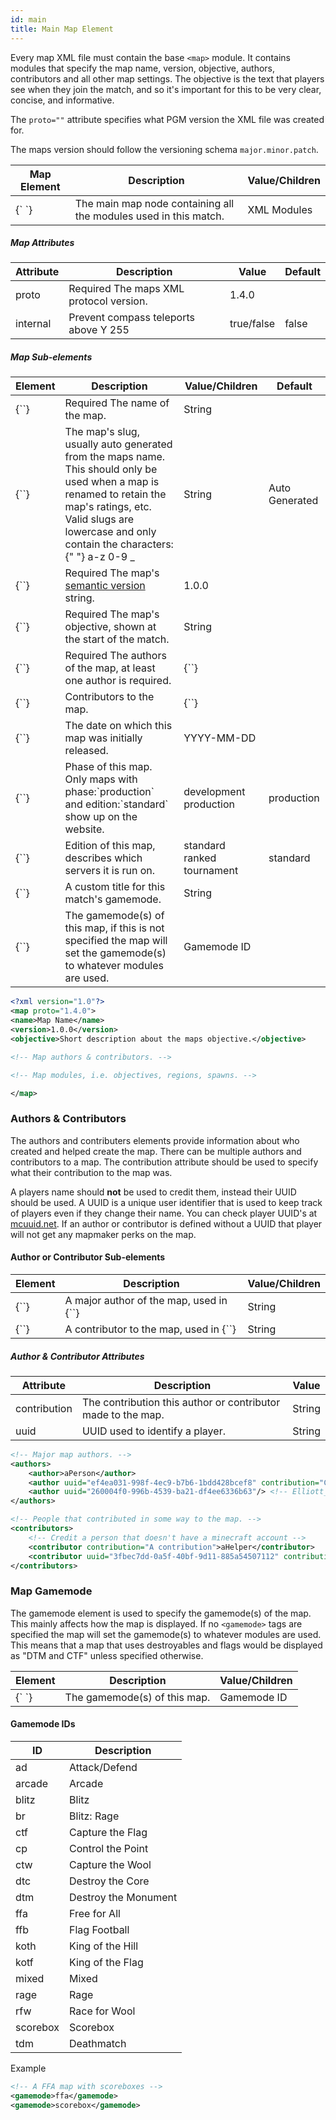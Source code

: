 ```yaml
---
id: main
title: Main Map Element
---
```


Every map XML file must contain the base `<map>` module. It contains modules that specify the map name, version, objective, authors, contributors and all other map settings. The objective is the text that players see when they join the match, and so it's important for this to be very clear, concise, and informative.

The `proto=""` attribute specifies what PGM version the XML file was created for.

The maps version should follow the versioning schema `major.minor.patch`.

<div className="table-container">
  <table>
    <thead>
      <tr>
        <th>Map Element</th>
        <th>Description</th>
        <th>Value/Children</th>
      </tr>
    </thead>
    <tbody>
      <tr>
        <td>
          <label>{`<map> </map>`}</label>
        </td>
        <td>
          The main map node containing all the modules used in this match.
        </td>
        <td>
          <span className="badge badge--secondary">XML Modules</span>
        </td>
      </tr>
    </tbody>
  </table>
</div>

##### Map Attributes

<div className="table-container">
  <table>
    <thead>
      <tr>
        <th>Attribute</th>
        <th>Description</th>
        <th>Value</th>
        <th>Default</th>
      </tr>
    </thead>
    <tbody>
      <tr>
        <td>
          <label>proto</label>
        </td>
        <td>
          <span className="badge badge--danger">Required</span>
          The maps XML protocol version.
        </td>
        <td>
          <label>1.4.0</label>
        </td>
        <td />
      </tr>
      <tr>
        <td>
          <label>internal</label>
        </td>
        <td>Prevent compass teleports above Y 255</td>
        <td>
          <span className="badge badge--primary">true/false</span>
        </td>
        <td>false</td>
      </tr>
    </tbody>
  </table>
</div>

##### Map Sub-elements

<div className="table-container">
  <table>
    <thead>
      <tr>
        <th>Element</th>
        <th>Description</th>
        <th>Value/Children</th>
        <th>Default</th>
      </tr>
    </thead>
    <tbody>
      <tr>
        <td>
          <label>{`<name>`}</label>
        </td>
        <td>
          <span className="badge badge--danger">Required</span>
          The name of the map.
        </td>
        <td>
          <span className="badge badge--primary">String</span>
        </td>
        <td />
      </tr>
      <tr>
        <td>
          <label>{`<slug>`}</label>
        </td>
        <td>
          The map's slug, usually auto generated from the maps name. This should
          only be used when a map is renamed to retain the map's ratings, etc.
          <br />
          Valid slugs are lowercase and only contain the characters:{" "}
          <label>a-z 0-9 _</label>
        </td>
        <td>
          <span className="badge badge--primary">String</span>
        </td>
        <td>
          <span className="badge badge--secondary">Auto Generated</span>
        </td>
      </tr>
      <tr>
        <td>
          <label>{`<version>`}</label>
        </td>
        <td>
          <span className="badge badge--danger">Required</span>
          The map's <a href="http://semver.org">semantic version</a> string.
        </td>
        <td>
          <label>1.0.0</label>
        </td>
        <td />
      </tr>
      <tr>
        <td>
          <label>{`<objective>`}</label>
        </td>
        <td>
          <span className="badge badge--danger">Required</span>
          The map's objective, shown at the start of the match.
        </td>
        <td>
          <span className="badge badge--primary">String</span>
        </td>
        <td />
      </tr>
      <tr>
        <td>
          <label>{`<authors>`}</label>
        </td>
        <td>
          <span className="badge badge--danger">Required</span>
          The authors of the map, at least one author is required.
        </td>
        <td>
          <label>{`<author>`}</label>
        </td>
        <td />
      </tr>
      <tr>
        <td>
          <label>{`<contributors>`}</label>
        </td>
        <td>Contributors to the map.</td>
        <td>
          <label>{`<contributor>`}</label>
        </td>
        <td />
      </tr>
      <tr>
        <td>
          <label>{`<created>`}</label>
        </td>
        <td>The date on which this map was initially released.</td>
        <td>
          <label>YYYY-MM-DD</label>
        </td>
        <td />
      </tr>
      <tr>
        <td>
          <label>{`<phase>`}</label>
        </td>
        <td>
          Phase of this map. Only maps with phase:`production` and
          edition:`standard` show up on the website.
        </td>
        <td>
          <label>development</label>
          <label>production</label>
        </td>
        <td>
          <label>production</label>
        </td>
      </tr>
      <tr>
        <td>
          <label>{`<edition>`}</label>
        </td>
        <td>Edition of this map, describes which servers it is run on.</td>
        <td>
          <label>standard</label>
          <label>ranked</label>
          <label>tournament</label>
        </td>
        <td>
          <label>standard</label>
        </td>
      </tr>
      <tr>
        <td>
          <label>{`<game>`}</label>
        </td>
        <td>A custom title for this match's gamemode.</td>
        <td>
          <span className="badge badge--primary">String</span>
        </td>
        <td />
      </tr>
      <tr>
        <td>
          <label>{`<gamemode>`}</label>
        </td>
        <td>
          <a className="left-ref-link" href="#gamemode">
            <i className="fa fa-chevron-down"></i>
          </a>
          The gamemode(s) of this map, if this is not specified the map will set
          the gamemode(s) to whatever modules are used.
        </td>
        <td>
          <span className="badge badge--primary">Gamemode ID</span>
        </td>
        <td />
      </tr>
    </tbody>
  </table>
</div>

```xml
<?xml version="1.0"?>
<map proto="1.4.0">
<name>Map Name</name>
<version>1.0.0</version>
<objective>Short description about the maps objective.</objective>

<!-- Map authors & contributors. -->

<!-- Map modules, i.e. objectives, regions, spawns. -->

</map>
```

### Authors & Contributors

The authors and contributers elements provide information about who created and helped create the map. There can be multiple authors and contributors to a map. The contribution attribute should be used to specify what their contribution to the map was.

A players name should **not** be used to credit them, instead their UUID should be used. A UUID is a unique user identifier that is used to keep track of players even if they change their name. You can check player UUID's at [mcuuid.net](http://mcuuid.net). If an author or contributor is defined without a UUID that player will not get any mapmaker perks on the map.

#### Author or Contributor Sub-elements

<div className="table-container">
  <table>
    <thead>
      <tr>
        <th>Element</th>
        <th>Description</th>
        <th>Value/Children</th>
      </tr>
    </thead>
    <tbody>
      <tr>
        <td>
          <label>{`<author>`}</label>
        </td>
        <td>
          A major author of the map, used in
          <label>{`<authors>`}</label>
          <br />
        </td>
        <td>
          <span className="badge badge--primary">String</span>
        </td>
      </tr>
      <tr>
        <td>
          <label>{`<contributor>`}</label>
        </td>
        <td>
          A contributor to the map, used in
          <label>{`<contributors>`}</label>
        </td>
        <td>
          <span className="badge badge--primary">String</span>
        </td>
      </tr>
    </tbody>
  </table>
</div>

##### Author & Contributor Attributes

<div className="table-container">
  <table>
    <thead>
      <tr>
        <th>Attribute</th>
        <th>Description</th>
        <th>Value</th>
      </tr>
    </thead>
    <tbody>
      <tr>
        <td>
          <label>contribution</label>
        </td>
        <td>The contribution this author or contributor made to the map.</td>
        <td>
          <span className="badge badge--primary">String</span>
        </td>
      </tr>
      <tr>
        <td>
          <label>uuid</label>
        </td>
        <td>UUID used to identify a player.</td>
        <td>
          <span className="badge badge--primary">String</span>
        </td>
      </tr>
    </tbody>
  </table>
</div>

```xml
<!-- Major map authors. -->
<authors>
    <author>aPerson</author>
    <author uuid="ef4ea031-998f-4ec9-b7b6-1bdd428bcef8" contribution="Clarification of element usage, etc."/> <!-- Plastix -->
    <author uuid="260004f0-996b-4539-ba21-df4ee6336b63"/> <!-- Elliott_ -->
</authors>

<!-- People that contributed in some way to the map. -->
<contributors>
    <!-- Credit a person that doesn't have a minecraft account -->
    <contributor contribution="A contribution">aHelper</contributor>
    <contributor uuid="3fbec7dd-0a5f-40bf-9d11-885a54507112" contribution="Some Help"/> <!-- Cubist -->
</contributors>
```

### Map Gamemode

The gamemode element is used to specify the gamemode(s) of the map.
This mainly affects how the map is displayed.
If no `<gamemode>` tags are specified the map will set the gamemode(s) to whatever modules are used.
This means that a map that uses destroyables and flags would be displayed as "DTM and CTF" unless specified otherwise.

<div className="table-container">
  <table>
    <thead>
      <tr>
        <th>Element</th>
        <th>Description</th>
        <th>Value/Children</th>
      </tr>
    </thead>
    <tbody>
      <tr>
        <td>
          <label>{`<gamemode> </gamemode>`}</label>
        </td>
        <td>The gamemode(s) of this map.</td>
        <td>
          <span className="badge badge--primary">Gamemode ID</span>
        </td>
      </tr>
    </tbody>
  </table>
</div>

#### Gamemode IDs

<div className="table-container">
  <table>
    <thead>
      <tr>
        <th>ID</th>
        <th>Description</th>
      </tr>
    </thead>
    <tbody>
      <tr>
        <td>
          <label>ad</label>
        </td>
        <td>Attack/Defend</td>
      </tr>
      <tr>
        <td>
          <label>arcade</label>
        </td>
        <td>Arcade</td>
      </tr>
      <tr>
        <td>
          <label>blitz</label>
        </td>
        <td>Blitz</td>
      </tr>
      <tr>
        <td>
          <label>br</label>
        </td>
        <td>Blitz: Rage</td>
      </tr>
      <tr>
        <td>
          <label>ctf</label>
        </td>
        <td>Capture the Flag</td>
      </tr>
      <tr>
        <td>
          <label>cp</label>
        </td>
        <td>Control the Point</td>
      </tr>
      <tr>
        <td>
          <label>ctw</label>
        </td>
        <td>Capture the Wool</td>
      </tr>
      <tr>
        <td>
          <label>dtc</label>
        </td>
        <td>Destroy the Core</td>
      </tr>
      <tr>
        <td>
          <label>dtm</label>
        </td>
        <td>Destroy the Monument</td>
      </tr>
      <tr>
        <td>
          <label>ffa</label>
        </td>
        <td>Free for All</td>
      </tr>
      <tr>
        <td>
          <label>ffb</label>
        </td>
        <td>Flag Football</td>
      </tr>
      <tr>
        <td>
          <label>koth</label>
        </td>
        <td>King of the Hill</td>
      </tr>
      <tr>
        <td>
          <label>kotf</label>
        </td>
        <td>King of the Flag</td>
      </tr>
      <tr>
        <td>
          <label>mixed</label>
        </td>
        <td>Mixed</td>
      </tr>
      <tr>
        <td>
          <label>rage</label>
        </td>
        <td>Rage</td>
      </tr>
      <tr>
        <td>
          <label>rfw</label>
        </td>
        <td>Race for Wool</td>
      </tr>
      <tr>
        <td>
          <label>scorebox</label>
        </td>
        <td>Scorebox</td>
      </tr>
      <tr>
        <td>
          <label>tdm</label>
        </td>
        <td>Deathmatch</td>
      </tr>
    </tbody>
  </table>
</div>

Example

```xml
<!-- A FFA map with scoreboxes -->
<gamemode>ffa</gamemode>
<gamemode>scorebox</gamemode>
```
